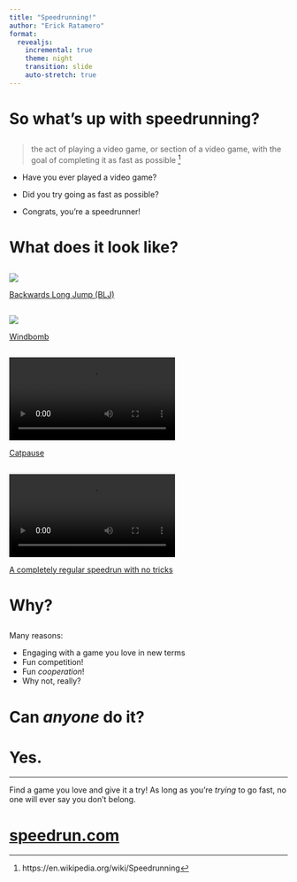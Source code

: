 ```yaml
---
title: "Speedrunning!"
author: "Erick Ratamero"
format:
  revealjs:
    incremental: true
    theme: night
    transition: slide
    auto-stretch: true
---
```


# So what's up with speedrunning?

##
> the act of playing a video game, or section of a video game, with the goal of completing it as fast as possible ^[https://en.wikipedia.org/wiki/Speedrunning]

- Have you ever played a video game?
- Did you try going as fast as possible?

- Congrats, you're a speedrunner!

# What does it look like?

##
![](speedrunning_images/blj-super-mario.gif){fig-align="center"}

[Backwards Long Jump (BLJ)](https://sm64-speedrun.fandom.com/wiki/Backwards_Long_Jump){.center}

##

![](speedrunning_images/zelda-botw.gif){fig-align="center"}

[Windbomb](https://www.ign.com/wikis/the-legend-of-zelda-breath-of-the-wild/How_to_Bomb_Impact_Launch){.center}

##

![](speedrunning_images/la_mulana.mp4){fig-align="center"}

[Catpause](https://www.youtube.com/watch?v=BJM7rYZZCog){.center}

##

![](speedrunning_images/tux_and_fanny.mp4){fig-align="center"}

[A completely regular speedrun with no tricks](https://www.youtube.com/watch?v=afsoa93Ycdo){.center}

# Why?

##
Many reasons:

::: {.r-fit-text}
- Engaging with a game you love in new terms
- Fun competition!
- Fun _cooperation_!
- Why not, really?
:::

# Can _anyone_ do it?

# Yes.

---
Find a game you love and give it a try! As long as you're _trying_ to go fast, no one will ever say you don't belong.

# [speedrun.com](https://speedrun.com)